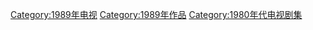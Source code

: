 {{cat year nav
| year = 1989
| cat = 電視劇集
| sortkey = 電視劇集
| article = 電視劇
| in = 
}}
[[Category:1989年电视|Category:1989年电视]]
[[Category:1989年作品|Category:1989年作品]]
[[Category:1980年代电视剧集|Category:1980年代电视剧集]]
